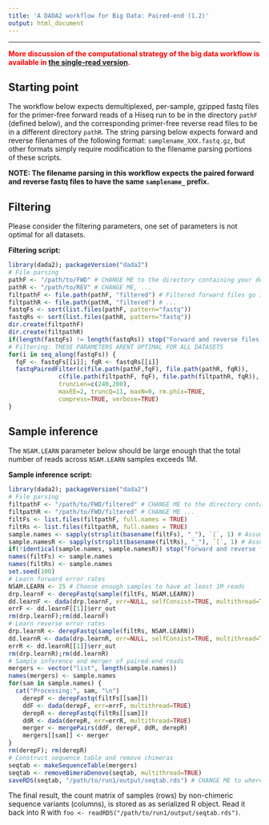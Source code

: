 ```yaml
---
title: 'A DADA2 workflow for Big Data: Paired-end (1.2)'
output: html_document
---
```


--------------------------

**<span style="color:red">More discussion of the computational strategy of the big data workflow is available in [the single-read version](bigdata_1_2.html).**

## Starting point

The workflow below expects demultiplexed, per-sample, gzipped fastq files for the primer-free forward reads of a Hiseq run to be in the directory `pathF` (defined below), and the corresponding primer-free reverse read files to be in a different directory `pathR`. The string parsing below expects forward and reverse filenames of the following format: `samplename_XXX.fastq.gz`, but other formats simply require modification to the filename parsing portions of these scripts.

**NOTE: The filename parsing in this workflow expects the paired forward and reverse fastq files to have the same `samplename_` prefix.**

## Filtering

Please consider the filtering parameters, one set of parameters is not optimal for all datasets.

**Filtering script:**
```r
library(dada2); packageVersion("dada2")
# File parsing
pathF <- "/path/to/FWD" # CHANGE ME to the directory containing your demultiplexed forward-read fastq files
pathR <- "/path/to/REV" # CHANGE ME, ...
filtpathF <- file.path(pathF, "filtered") # Filtered forward files go into the pathF/filtered/ subdirectory
filtpathR <- file.path(pathR, "filtered") # ...
fastqFs <- sort(list.files(pathF, pattern="fastq"))
fastqRs <- sort(list.files(pathR, pattern="fastq"))
dir.create(filtpathF)
dir.create(filtpathR)
if(length(fastqFs) != length(fastqRs)) stop("Forward and reverse files do not match.")
# Filtering: THESE PARAMETERS ARENT OPTIMAL FOR ALL DATASETS
for(i in seq_along(fastqFs)) {
  fqF <- fastqFs[[i]]; fqR <- fastqRs[[i]]
  fastqPairedFilter(c(file.path(pathF,fqF), file.path(pathR, fqR)),
              c(file.path(filtpathF, fqF), file.path(filtpathR, fqR)),
              truncLen=c(240,200),
              maxEE=2, truncQ=11, maxN=0, rm.phix=TRUE,
              compress=TRUE, verbose=TRUE)
}
```

## Sample inference

The `NSAM.LEARN` parameter below should be large enough that the total number of reads across `NSAM.LEARN` samples exceeds 1M. 

**Sample inference script:**
```r
library(dada2); packageVersion("dada2")
# File parsing
filtpathF <- "/path/to/FWD/filtered" # CHANGE ME to the directory containing your filtered forward fastq files
filtpathR <- "/path/to/FWD/filtered" # CHANGE ME ...
filtFs <- list.files(filtpathF, full.names = TRUE)
filtRs <- list.files(filtpathR, full.names = TRUE)
sample.names <- sapply(strsplit(basename(filtFs), "_"), `[`, 1) # Assumes filename = samplename_XXX.fastq.gz
sample.namesR <- sapply(strsplit(basename(filtRs), "_"), `[`, 1) # Assumes filename = samplename_XXX.fastq.gz
if(!identical(sample.names, sample.namesR)) stop("Forward and reverse files do not match.")
names(filtFs) <- sample.names
names(filtRs) <- sample.names
set.seed(100)
# Learn forward error rates
NSAM.LEARN <- 25 # Choose enough samples to have at least 1M reads
drp.learnF <- derepFastq(sample(filtFs, NSAM.LEARN))
dd.learnF <- dada(drp.learnF, err=NULL, selfConsist=TRUE, multithread=TRUE)
errF <- dd.learnF[[1]]$err_out
rm(drp.learnF);rm(dd.learnF)
# Learn reverse error rates
drp.learnR <- derepFastq(sample(filtRs, NSAM.LEARN))
dd.learnR <- dada(drp.learnR, err=NULL, selfConsist=TRUE, multithread=TRUE)
errR <- dd.learnR[[1]]$err_out
rm(drp.learnR);rm(dd.learnR)
# Sample inference and merger of paired-end reads
mergers <- vector("list", length(sample.names))
names(mergers) <- sample.names
for(sam in sample.names) {
  cat("Processing:", sam, "\n")
	derepF <- derepFastq(filtFs[[sam]])
	ddF <- dada(derepF, err=errF, multithread=TRUE)
	derepR <- derepFastq(filtRs[[sam]])
	ddR <- dada(derepR, err=errR, multithread=TRUE)
	merger <- mergePairs(ddF, derepF, ddR, derepR)
	mergers[[sam]] <- merger
}
rm(derepF); rm(derepR)
# Construct sequence table and remove chimeras
seqtab <- makeSequenceTable(mergers)
seqtab <- removeBimeraDenovo(seqtab, multithread=TRUE)
saveRDS(seqtab, "/path/to/run1/output/seqtab.rds") # CHANGE ME to where you want sequence table saved
```

The final result, the count matrix of samples (rows) by non-chimeric sequence variants (columns), is stored as as serialized R object. Read it back into R with `foo <- readRDS("/path/to/run1/output/seqtab.rds")`.
